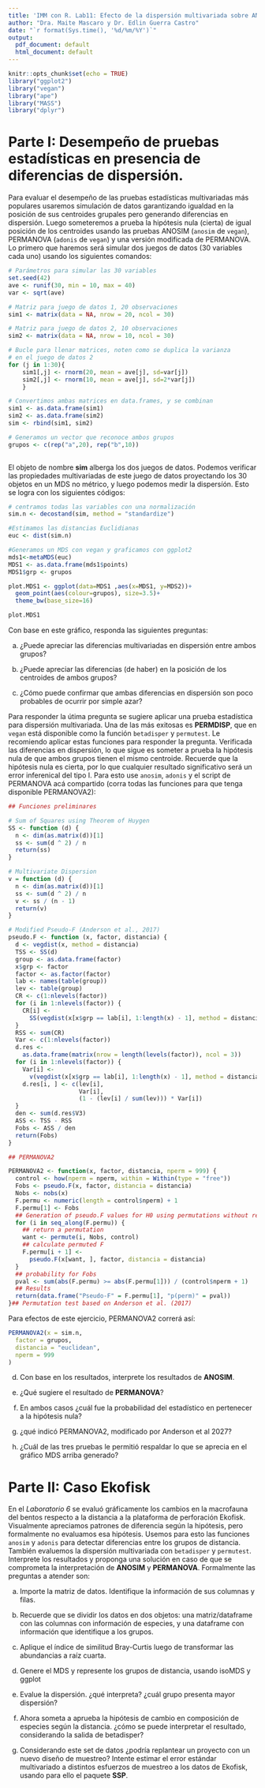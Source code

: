 ```yaml
---
title: 'IMM con R. Lab11: Efecto de la dispersión multivariada sobre ANOSIM, PERMANOVA y PERMANOVA modificado'
author: "Dra. Maite Mascaro y Dr. Edlin Guerra Castro"
date: "`r format(Sys.time(), '%d/%m/%Y')`"
output:
  pdf_document: default
  html_document: default
---
```


```r
knitr::opts_chunk$set(echo = TRUE)
library("ggplot2")
library("vegan")
library("ape")
library("MASS")
library("dplyr")

```

# Parte I: Desempeño de pruebas estadísticas en presencia de diferencias de dispersión.

Para evaluar el desempeño de las pruebas estadísticas multivariadas más populares usaremos simulación de datos garantizando igualdad en la posición de sus centroides grupales pero generando diferencias en dispersión. Luego someteremos a prueba la hipótesis nula (cierta) de igual posición de los centroides usando las pruebas ANOSIM (`anosim` de `vegan`), PERMANOVA (`adonis` de `vegan`) y una versión modificada de PERMANOVA. Lo primero que haremos será simular dos juegos de datos (30 variables cada uno) usando los siguientes comandos:

```r

# Parámetros para simular las 30 variables 
set.seed(42)
ave <- runif(30, min = 10, max = 40)
var <- sqrt(ave)

# Matriz para juego de datos 1, 20 observaciones
sim1 <- matrix(data = NA, nrow = 20, ncol = 30)

# Matriz para juego de datos 2, 10 observaciones
sim2 <- matrix(data = NA, nrow = 10, ncol = 30)

# Bucle para llenar matrices, noten como se duplica la varianza
# en el juego de datos 2
for (j in 1:30){
    sim1[,j] <- rnorm(20, mean = ave[j], sd=var[j])   
    sim2[,j] <- rnorm(10, mean = ave[j], sd=2*var[j])
    }

# Convertimos ambas matrices en data.frames, y se combinan
sim1 <- as.data.frame(sim1)
sim2 <- as.data.frame(sim2)
sim <- rbind(sim1, sim2)

# Generamos un vector que reconoce ambos grupos
grupos <- c(rep("a",20), rep("b",10))
 
```

El objeto de nombre **sim** alberga los dos juegos de datos. Podemos verificar las propiedades multivariadas de este juego de datos proyectando los 30 objetos en un MDS no métrico, y luego podemos medir la dispersíón. Esto se logra con los siguientes códigos:

```r
# centramos todas las variables con una normalización
sim.n <- decostand(sim, method = "standardize")

#Estimamos las distancias Euclidianas
euc <- dist(sim.n)

#Generamos un MDS con vegan y graficamos con ggplot2 
mds1<-metaMDS(euc)
MDS1 <- as.data.frame(mds1$points)
MDS1$grp <- grupos

plot.MDS1 <- ggplot(data=MDS1 ,aes(x=MDS1, y=MDS2))+
  geom_point(aes(colour=grupos), size=3.5)+
  theme_bw(base_size=16) 

plot.MDS1

```

Con base en este gráfico, responda las siguientes preguntas:

a.  ¿Puede apreciar las diferencias multivariadas en dispersión entre ambos grupos?

b.  ¿Puede apreciar las diferencias (de haber) en la posición de los centroides de ambos grupos?

c.  ¿Cómo puede confirmar que ambas diferencias en dispersión son poco probables de ocurrir por simple azar?

Para responder la útima pregunta se sugiere aplicar una prueba estadística para dispersión multivariada. Una de las más exitosas es **PERMDISP**, que en `vegan` está disponible como la función `betadisper` y `permutest`. Le recomiendo aplicar estas funciones para responder la pregunta. Verificada las diferencias en dispersión, lo que sigue es someter a prueba la hipótesis nula de que ambos grupos tienen el mismo centroide. Recuerde que la hipótesis nula es cierta, por lo que cualquier resultado significativo será un error inferenical del tipo I. Para esto use `anosim`, `adonis` y el script de PERMANOVA acá compartido (corra todas las funciones para que tenga disponible PERMANOVA2):

```r

## Funciones preliminares

# Sum of Squares using Theorem of Huygen
SS <- function (d) {
  n <- dim(as.matrix(d))[1]
  ss <- sum(d ^ 2) / n
  return(ss)
}

# Multivariate Dispersion
v = function (d) {
  n <- dim(as.matrix(d))[1]
  ss <- sum(d ^ 2) / n
  v <- ss / (n - 1)
  return(v)
}

# Modified Pseudo-F (Anderson et al., 2017)
pseudo.F <- function (x, factor, distancia) {
  d <- vegdist(x, method = distancia)
  TSS <- SS(d)
  group <- as.data.frame(factor)
  x$grp <- factor
  factor <- as.factor(factor)
  lab <- names(table(group))
  lev <- table(group)
  CR <- c(1:nlevels(factor))
  for (i in 1:nlevels(factor)) {
    CR[i] <-
      SS(vegdist(x[x$grp == lab[i], 1:length(x) - 1], method = distancia))
  }
  RSS <- sum(CR)
  Var <- c(1:nlevels(factor))
  d.res <-
    as.data.frame(matrix(nrow = length(levels(factor)), ncol = 3))
  for (i in 1:nlevels(factor)) {
    Var[i] <-
      v(vegdist(x[x$grp == lab[i], 1:length(x) - 1], method = distancia))
    d.res[i, ] <- c(lev[i],
                    Var[i],
                    (1 - (lev[i] / sum(lev))) * Var[i])
  }
  den <- sum(d.res$V3)
  ASS <- TSS - RSS
  Fobs <- ASS / den
  return(Fobs)
}

## PERMANOVA2

PERMANOVA2 <- function(x, factor, distancia, nperm = 999) {
  control <- how(nperm = nperm, within = Within(type = "free"))
  Fobs <- pseudo.F(x, factor, distancia = distancia)
  Nobs <- nobs(x)
  F.permu <- numeric(length = control$nperm) + 1
  F.permu[1] <- Fobs
  ## Generation of pseudo.F values for H0 using permutations without replacement
  for (i in seq_along(F.permu)) {
    ## return a permutation
    want <- permute(i, Nobs, control)
    ## calculate permuted F
    F.permu[i + 1] <-
      pseudo.F(x[want, ], factor, distancia = distancia)
  }
  ## probability for Fobs
  pval <- sum(abs(F.permu) >= abs(F.permu[1])) / (control$nperm + 1)
  ## Results
  return(data.frame("Pseudo-F" = F.permu[1], "p(perm)" = pval))
}## Permutation test based on Anderson et al. (2017)

```

Para efectos de este ejercicio, PERMANOVA2 correrá así:

```r
PERMANOVA2(x = sim.n,
  factor = grupos,
  distancia = "euclidean",
  nperm = 999
)

```

d.  Con base en los resultados, interprete los resultados de **ANOSIM**.

e.  ¿Qué sugiere el resultado de **PERMANOVA**?

f.  En ambos casos ¿cuál fue la probabilidad del estadístico en pertenecer a la hipótesis nula?

g.  ¿qué indicó PERMANOVA2, modificado por Anderson et al 2027?

h.  ¿Cuál de las tres pruebas le permitió respaldar lo que se aprecia en el gráfico MDS arriba generado?

# Parte II: Caso Ekofisk

En el *Laboratorio 6* se evaluó gráficamente los cambios en la macrofauna del bentos respecto a la distancia a la plataforma de perforación Ekofisk. Visualmente apreciamos patrones de diferencia según la hipótesis, pero formalmente no evaluamos esa hipótesis. Usemos para esto las funciones `anosim` y `adonis` para detectar diferencias entre los grupos de distancia. También evaluemos la dispersión multivariada con `betadisper` y `permutest`. Interprete los resultados y proponga una solución en caso de que se comprometa la interpretación de **ANOSIM** y **PERMANOVA**. Formalmente las preguntas a atender son:

a. Importe la matriz de datos. Identifique la información de sus columnas y filas.

b. Recuerde que se dividir los datos en dos objetos: una matriz/dataframe con las columnas con información de especies, y una dataframe con información que identifique a los grupos. 

e. Aplique el índice de similitud Bray-Curtis luego de transformar las abundancias a raíz cuarta.

d. Genere el MDS y represente los grupos de distancia, usando isoMDS y ggplot

e. Evalue la dispersión. ¿qué interpreta? ¿cuál grupo presenta mayor dispersión?

f. Ahora someta a aprueba la hipótesis de cambio en composición de especies según la distancia. ¿cómo se puede interpretar el resultado, considerando la salida de betadisper?

g. Considerando este set de datos ¿podría replantear un proyecto con un nuevo diseño de muestreo? Intente estimar el error estándar multivariado a distintos esfuerzos de muestreo a los datos de Ekofisk, usando para ello el paquete **SSP**. 
